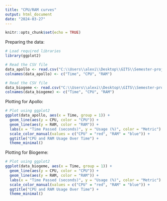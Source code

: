 ```yaml
---
title: "CPU/RAM curves"
output: html_document
date: "2024-03-27"
---
```


```r
knitr::opts_chunk$set(echo = TRUE)
```

Preparing the data:

```r
# Load required libraries
library(ggplot2)

# Read the CSV file
data_apollo <- read.csv("C:\\Users\\alexi\\Desktop\\GITS\\Semester-project\\Code\\cpu_ram_usage_apollo.csv")
colnames(data_apollo) <- c("Time", "CPU", "RAM")

# Read the CSV file
data_biogeme <- read.csv("C:\\Users\\alexi\\Desktop\\GITS\\Semester-project\\Code\\cpu_ram_usage_biogeme.csv")
colnames(data_biogeme) <- c("Time", "CPU", "RAM")
```

Plotting for Apollo:

```r

# Plot using ggplot2
ggplot(data_apollo, aes(x = Time, group = 1)) +
  geom_line(aes(y = CPU, color = "CPU")) +
  geom_line(aes(y = RAM, color = "RAM")) +
  labs(x = "Time Passed (seconds)", y = "Usage (%)", color = "Metric") +
  scale_color_manual(values = c("CPU" = "red", "RAM" = "blue")) +
  ggtitle("CPU and RAM Usage Over Time") +
  theme_minimal()

```


Plotting for Biogeme:

```r

# Plot using ggplot2
ggplot(data_biogeme, aes(x = Time, group = 1)) +
  geom_line(aes(y = CPU, color = "CPU")) +
  geom_line(aes(y = RAM, color = "RAM")) +
  labs(x = "Time Passed (seconds)", y = "Usage (%)", color = "Metric") +
  scale_color_manual(values = c("CPU" = "red", "RAM" = "blue")) +
  ggtitle("CPU and RAM Usage Over Time") +
  theme_minimal()

```

